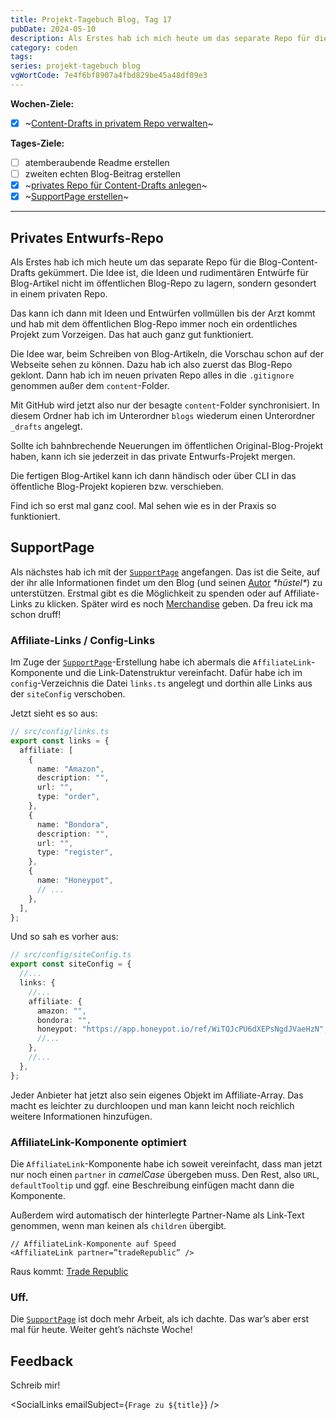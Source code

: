 ---
title: Projekt-Tagebuch Blog, Tag 17
pubDate: 2024-05-10
description: Als Erstes hab ich mich heute um das separate Repo für die Blog-Content-Drafts gekümmert. Die Idee ist, die Ideen und rudimentären Entwürfe für Blog-Artikel nicht im öffentlichen Blog-Repo zu lagern, sondern gesondert in einem privaten Repo.
category: coden
tags:
series: projekt-tagebuch blog
vgWortCode: 7e4f6bf8907a4fbd829be45a48df09e3
---

<DateFormatter date={pubDate} weekday />

**Wochen-Ziele:**

- [x] ~[Content-Drafts in privatem Repo verwalten](#privates-entwurfs-repo)~

**Tages-Ziele:**

- [ ] atemberaubende Readme erstellen
- [ ] zweiten echten Blog-Beitrag erstellen
- [x] ~[privates Repo für Content-Drafts anlegen](#privates-entwurfs-repo)~
- [x] ~[SupportPage erstellen](#supportpage)~

---

## Privates Entwurfs-Repo

Als Erstes hab ich mich heute um das separate Repo für die Blog-Content-Drafts gekümmert. Die Idee ist, die Ideen und rudimentären Entwürfe für Blog-Artikel nicht im öffentlichen Blog-Repo zu lagern, sondern gesondert in einem privaten Repo.

Das kann ich dann mit Ideen und Entwürfen vollmüllen bis der Arzt kommt und hab mit dem öffentlichen Blog-Repo immer noch ein ordentliches Projekt zum Vorzeigen. Das hat auch ganz gut funktioniert.

Die Idee war, beim Schreiben von Blog-Artikeln, die Vorschau schon auf der Webseite sehen zu können. Dazu hab ich also zuerst das Blog-Repo geklont. Dann hab ich im neuen privaten Repo alles in die `.gitignore` genommen außer dem `content`-Folder.

Mit GitHub wird jetzt also nur der besagte `content`-Folder synchronisiert. In diesem Ordner hab ich im Unterordner `blogs` wiederum einen Unterordner `_drafts` angelegt.

Sollte ich bahnbrechende Neuerungen im öffentlichen Original-Blog-Projekt haben, kann ich sie jederzeit in das private Entwurfs-Projekt mergen.

Die fertigen Blog-Artikel kann ich dann händisch oder über CLI in das öffentliche Blog-Projekt kopieren bzw. verschieben.

Find ich so erst mal ganz cool. Mal sehen wie es in der Praxis so funktioniert.

## SupportPage

Als nächstes hab ich mit der [`SupportPage`](/support) angefangen. Das ist die Seite, auf der ihr alle Informationen findet um den Blog (und seinen [Autor](/aboutme) _\*hüstel\*_) zu unterstützen. Erstmal gibt es die Möglichkeit zu spenden oder auf Affiliate-Links zu klicken. Später wird es noch [Merchandise](/support#merchandise) geben. Da freu ick ma schon druff!

### Affiliate-Links / Config-Links

Im Zuge der [`SupportPage`](/support)-Erstellung habe ich abermals die `AffiliateLink`-Komponente und die Link-Datenstruktur vereinfacht. Dafür habe ich im `config`-Verzeichnis die Datei `links.ts` angelegt und dorthin alle Links aus der `siteConfig` verschoben.

Jetzt sieht es so aus:

```ts
// src/config/links.ts
export const links = {
  affiliate: [
    {
      name: "Amazon",
      description: "",
      url: "",
      type: "order",
    },
    {
      name: "Bondora",
      description: "",
      url: "",
      type: "register",
    },
    {
      name: "Honeypot",
      // ...
    },
  ],
};
```

Und so sah es vorher aus:

```ts
// src/config/siteConfig.ts
export const siteConfig = {
  //...
  links: {
    //...
    affiliate: {
      amazon: "",
      bondora: "",
      honeypot: "https://app.honeypot.io/ref/WiTQJcPU6dXEPsNgdJVaeHzN",
      //...
    },
    //...
  },
};
```

Jeder Anbieter hat jetzt also sein eigenes Objekt im Affiliate-Array. Das macht es leichter zu durchloopen und man kann leicht noch reichlich weitere Informationen hinzufügen.

### AffiliateLink-Komponente optimiert

Die `AffiliateLink`-Komponente habe ich soweit vereinfacht, dass man jetzt nur noch einen `partner` in _camelCase_ übergeben muss. Den Rest, also `URL`, `defaultTooltip` und ggf. eine Beschreibung einfügen macht dann die Komponente.

Außerdem wird automatisch der hinterlegte Partner-Name als Link-Text genommen, wenn man keinen als `children` übergibt.

```tsx
// AffiliateLink-Komponente auf Speed
<AffiliateLink partner=”tradeRepublic” />
```

Raus kommt: [Trade Republic]($)

### Uff.

Die [`SupportPage`](/support) ist doch mehr Arbeit, als ich dachte. Das war’s aber erst mal für heute. Weiter geht’s nächste Woche!

## Feedback

<Accordion>
Schreib mir!

<SocialLinks emailSubject={`Frage zu ${title}`} />

</Accordion>
